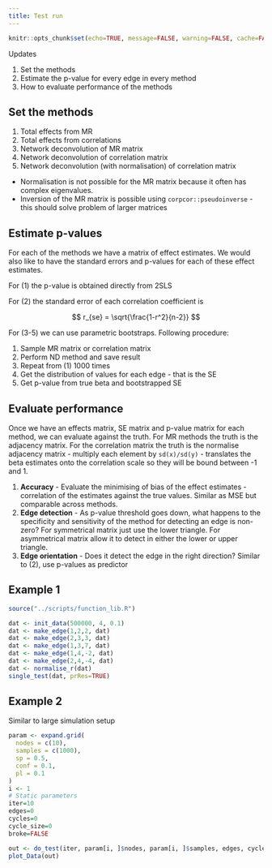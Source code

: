```yaml
---
title: Test run
---
```


```r
knitr::opts_chunk$set(echo=TRUE, message=FALSE, warning=FALSE, cache=FALSE)
```

Updates

1. Set the methods
2. Estimate the p-value for every edge in every method
3. How to evaluate performance of the methods


## Set the methods

1. Total effects from MR
2. Total effects from correlations
3. Network deconvolution of MR matrix
4. Network deconvolution of correlation matrix
5. Network deconvolution (with normalisation) of correlation matrix

- Normalisation is not possible for the MR matrix because it often has complex eigenvalues.
- Inversion of the MR matrix is possible using `corpcor::pseudoinverse` - this should solve problem of larger matrices

## Estimate p-values

For each of the methods we have a matrix of effect estimates. We would also like to have the standard errors and p-values for each of these effect estimates.

For (1) the p-value is obtained directly from 2SLS

For (2) the standard error of each correlation coefficient is 

$$
r_{se} = \sqrt{\frac{1-r^2}{n-2}}
$$

For (3-5) we can use parametric bootstraps. Following procedure:

1. Sample MR matrix or correlation matrix 
2. Perform ND method and save result
3. Repeat from (1) 1000 times
4. Get the distribution of values for each edge - that is the SE
5. Get p-value from true beta and bootstrapped SE


## Evaluate performance

Once we have an effects matrix, SE matrix and p-value matrix for each method, we can evaluate against the truth. For MR methods the truth is the adjacency matrix. For the correlation matrix the truth is the normalise adjacency matrix - multiply each element by `sd(x)/sd(y)` - translates the beta estimates onto the correlation scale so they will be bound between -1 and 1. 

1. **Accuracy** - Evaluate the minimising of bias of the effect estimates - correlation of the estimates against the true values. Similar as MSE but comparable across methods.
2. **Edge detection** - As p-value threshold goes down, what happens to the specificity and sensitivity of the method for detecting an edge is non-zero? For symmetrical matrix just use the lower triangle. For asymmetrical matrix allow it to detect in either the lower or upper triangle.
3. **Edge orientation** - Does it detect the edge in the right direction? Similar to (2), use p-values as predictor


## Example 1

```r
source("../scripts/function_lib.R")
```

```r
dat <- init_data(500000, 4, 0.1)
dat <- make_edge(1,2,2, dat)
dat <- make_edge(2,3,3, dat)
dat <- make_edge(1,3,7, dat)
dat <- make_edge(1,4,-2, dat)
dat <- make_edge(2,4,-4, dat)
dat <- normalise_r(dat)
single_test(dat, prRes=TRUE)
```

## Example 2

Similar to large simulation setup

```r
param <- expand.grid(
  nodes = c(10),
  samples = c(1000),
  sp = 0.5,
  conf = 0.1,
  pl = 0.1
)
i <- 1
# Static parameters
iter=10
edges=0
cycles=0
cycle_size=0
broke=FALSE

out <- do_test(iter, param[i, ]$nodes, param[i, ]$samples, edges, cycles, cycle_size, edgeset=param[i, ]$nodes, broken=broke, sparsity=param[i, ]$sp, cf=param[i, ]$conf, pl=param[i, ]$pl)
plot_Data(out)
```
